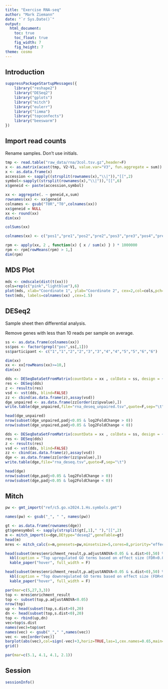 ```yaml
---
title: "Exercise RNA-seq"
author: "Mark Ziemann"
date: "`r Sys.Date()`"
output:
  html_document:
    toc: true
    toc_float: true
    fig_width: 7
    fig_height: 7
theme: cosmo
---
```


## Introduction



```r

suppressPackageStartupMessages({
    library("reshape2")
    library("DESeq2")
    library("gplots")
    library("mitch")
    library("eulerr")
    library("limma")
    library("topconfects")
    library("beeswarm")
})

```

## Import read counts

Rename samples. Don't use initials.

```r

tmp <- read.table("raw_data/rna/3col.tsv.gz",header=F)
x <- as.matrix(acast(tmp, V2~V1, value.var="V3", fun.aggregate = sum))
x <- as.data.frame(x)
accession <- sapply((strsplit(rownames(x),"\\|")),"[[",2)
symbol<-sapply((strsplit(rownames(x),"\\|")),"[[",6)
x$geneid <- paste(accession,symbol)

xx <- aggregate(. ~ geneid,x,sum)
rownames(xx) <- xx$geneid
colnames <- gsub("T0R","T0",colnames(xx))
xx$geneid = NULL
xx <- round(xx)
dim(xx)

colSums(xx)

colnames(xx) <- c("pos1","pre1","pos2","pre2","pos3","pre3","pos4","pre4","pos5","pre5","pos6","pre6")

rpm <- apply(xx, 2 , function(x) { x / sum(x) } ) * 1000000
rpm <- rpm[rowMeans(rpm) > 1,]
dim(rpm)

```

## MDS Plot

```r

mds <- cmdscale(dist(t(xx)))
cols=rep(c("pink","lightblue"),6)
plot(mds, xlab="Coordinate 1", ylab="Coordinate 2", cex=2,col=cols,pch=19)
text(mds, labels=colnames(xx) ,cex=1.5)

```

## DESeq2

Sample sheet then differential analysis.

Remove genes with less than 10 reads per sample on average.

```r

ss <- as.data.frame(colnames(xx))
ss$pos <- factor(grepl("pos",ss[,1]))
ss$participant <- c("1","1","2","2","3","3","4","4","5","5","6","6")

dim(xx)
xx <- xx[rowMeans(xx)>=10,]
dim(xx)

dds <- DESeqDataSetFromMatrix(countData = xx , colData = ss, design = ~ pos )
res <- DESeq(dds)
z <- results(res)
vsd <- vst(dds, blind=FALSE)
zz <- cbind(as.data.frame(z),assay(vsd))
dge_unpaired <- as.data.frame(zz[order(zz$pvalue),])
write.table(dge_unpaired,file="rna_deseq_unpaired.tsv",quote=F,sep="\t")

head(dge_unpaired)
nrow(subset(dge_unpaired,padj<0.05 & log2FoldChange > 0))
nrow(subset(dge_unpaired,padj<0.05 & log2FoldChange < 0))

dds <- DESeqDataSetFromMatrix(countData = xx , colData = ss, design = ~ participant + pos )
res <- DESeq(dds)
z <- results(res)
vsd <- vst(dds, blind=FALSE)
zz <- cbind(as.data.frame(z),assay(vsd))
dge <- as.data.frame(zz[order(zz$pvalue),])
write.table(dge,file="rna_deseq.tsv",quote=F,sep="\t")

head(dge)
nrow(subset(dge,padj<0.05 & log2FoldChange > 0))
nrow(subset(dge,padj<0.05 & log2FoldChange < 0))

```

## Mitch

```r

pw <- gmt_import("ref/c5.go.v2024.1.Hs.symbols.gmt")

names(pw) <- gsub("_", " ", names(pw))

gt <- as.data.frame(rownames(dge))
gt$genesymbol <- sapply(strsplit(gt[,1]," "),"[[",2)
m <- mitch_import(x=dge,DEtype="deseq2",geneTable=gt)
head(m)
mres <- mitch_calc(x=m,genesets=pw,minsetsize=5,cores=8,priority="effect")

head(subset(mres$enrichment_result,p.adjustANOVA<0.05 & s.dist>0),50) %>%
  kbl(caption = "Top upregulated GO terms based on effect size (FDR<0.05)") %>%
  kable_paper("hover", full_width = F)

head(subset(mres$enrichment_result,p.adjustANOVA<0.05 & s.dist<0),50) %>%
  kbl(caption = "Top downregulated GO terms based on effect size (FDR<0.05)") %>%
  kable_paper("hover", full_width = F)

par(mar=c(5,27,3,3))
top <- mres$enrichment_result
top <- subset(top,p.adjustANOVA<0.05)
nrow(top)
up <- head(subset(top,s.dist>0),20)
dn <- head(subset(top,s.dist<0),20)
top <- rbind(up,dn)
vec=top$s.dist
names(vec)=top$set
names(vec) <- gsub("_"," ",names(vec))
vec <- vec[order(vec)]
barplot(abs(vec),col=sign(-vec)+3,horiz=TRUE,las=1,cex.names=0.65,main="Pre vs Post Exercise",xlab="ES")
grid()

par(mar=c(5.1, 4.1, 4.1, 2.1))

```

## Session

```r

sessionInfo()

```
